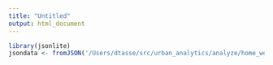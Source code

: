 ```yaml
---
title: "Untitled"
output: html_document
---
```

```r
library(jsonlite)
jsondata <- fromJSON('/Users/dtasse/src/urban_analytics/analyze/home_work/users_plus_bins.json')

```

